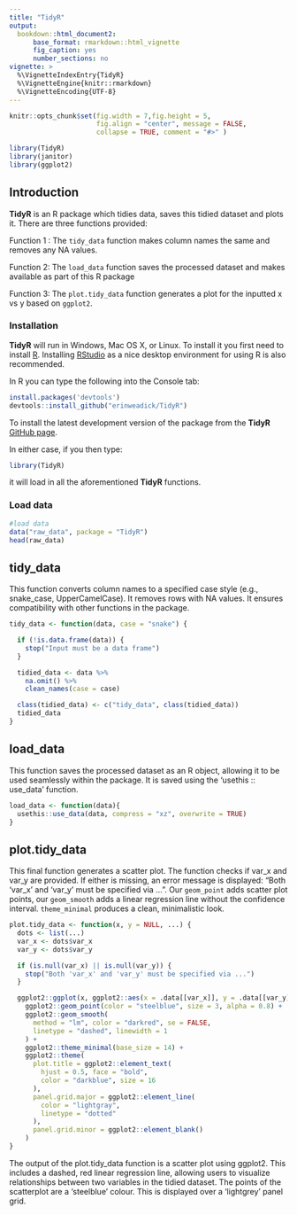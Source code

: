 ```yaml
---
title: "TidyR"
output: 
  bookdown::html_document2:
      base_format: rmarkdown::html_vignette
      fig_caption: yes
      number_sections: no
vignette: >
  %\VignetteIndexEntry{TidyR}
  %\VignetteEngine{knitr::rmarkdown}
  %\VignetteEncoding{UTF-8}
---
```


```r
knitr::opts_chunk$set(fig.width = 7,fig.height = 5,
                      fig.align = "center", message = FALSE,
                      collapse = TRUE, comment = "#>" )

library(TidyR)     
library(janitor)    
library(ggplot2)
```

## Introduction

__TidyR__ is an R package which tidies data, saves this tidied dataset and plots it. There are three functions provided:

  Function 1 : The `tidy_data` function makes column names the same and removes any NA values.
  
  Function 2: The `load_data` function saves the processed dataset and makes available as part of this R package
  
  Function 3: The `plot.tidy_data` function generates a plot for the inputted x vs y based on `ggplot2`.


### Installation

__TidyR__ will run in Windows, Mac OS X, or Linux. To install it you first need to install [R](https://cran.r-project.org/). Installing [RStudio](https://www.rstudio.com/) as a nice desktop environment for using R is also recommended.

In R you can type the following into the Console tab:

```r
install.packages('devtools')
devtools::install_github("erinweadick/TidyR")
```

To install the latest development version of the package from the __TidyR__ [GitHub page](https://github.com/erinweadick/TidyR). 

In either case, if you then type:

```r
library(TidyR)
```

it will load in all the aforementioned __TidyR__ functions.

### Load data
```r
#load data
data("raw_data", package = "TidyR")
head(raw_data)
```

## tidy_data

This function converts column names to a specified case style (e.g., snake_case, UpperCamelCase).
It removes rows with NA values.
It ensures compatibility with other functions in the package.

```r
tidy_data <- function(data, case = "snake") {

  if (!is.data.frame(data)) {
    stop("Input must be a data frame")
  }

  tidied_data <- data %>%
    na.omit() %>%
    clean_names(case = case)

  class(tidied_data) <- c("tidy_data", class(tidied_data))
  tidied_data
}
```


## load_data

This function saves the processed dataset as an R object, allowing it to be used seamlessly within the package. It is saved using the 'usethis :: use_data' function.

```r
load_data <- function(data){
  usethis::use_data(data, compress = "xz", overwrite = TRUE)
}
```


## plot.tidy_data

This final function generates a scatter plot. The function checks if var_x and var_y are provided. If either is missing, an error message is displayed: "Both 'var_x' and 'var_y' must be specified via ...".
Our `geom_point` adds scatter plot points, our `geom_smooth` adds a linear regression line without the confidence interval.
`theme_minimal` produces a clean, minimalistic look.

```r
plot.tidy_data <- function(x, y = NULL, ...) {
  dots <- list(...)
  var_x <- dots$var_x
  var_y <- dots$var_y

  if (is.null(var_x) || is.null(var_y)) {
    stop("Both 'var_x' and 'var_y' must be specified via ...")
  }

  ggplot2::ggplot(x, ggplot2::aes(x = .data[[var_x]], y = .data[[var_y]])) +
    ggplot2::geom_point(color = "steelblue", size = 3, alpha = 0.8) +
    ggplot2::geom_smooth(
      method = "lm", color = "darkred", se = FALSE,
      linetype = "dashed", linewidth = 1
    ) +
    ggplot2::theme_minimal(base_size = 14) +
    ggplot2::theme(
      plot.title = ggplot2::element_text(
        hjust = 0.5, face = "bold",
        color = "darkblue", size = 16
      ),
      panel.grid.major = ggplot2::element_line(
        color = "lightgray",
        linetype = "dotted"
      ),
      panel.grid.minor = ggplot2::element_blank()
    )
}
```

The output of the plot.tidy_data function is a scatter plot using ggplot2. This includes a dashed, red linear regression line, allowing users to visualize relationships between two variables in the tidied dataset. The points of the scatterplot are a 'steelblue' colour. This is displayed over a 'lightgrey' panel grid.
